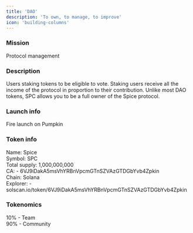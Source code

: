 ```yaml
---
title: 'DAO'
description: 'To own, to manage, to improve'
icon: 'building-columns'
---
```


### Mission

Protocol management

### Description

Users staking tokens to be eligible to vote. Staking users receive all the income of the protocol in proportion to their contribution. Unlike most DAO tokens, SPC allows you to be a full owner of the Spice protocol.

### Launch info

Fire launch on Pumpkin

### Token info

Name: Spice  
Symbol: SPC  
Total supply: 1,000,000,000  
CA: - 6VJ9iDakA5msVhYRBnVpcmGTnSZVAzGTDGbYvb4Zpkin  
Chain: Solana  
Explorer: - solscan.io/token/6VJ9iDakA5msVhYRBnVpcmGTnSZVAzGTDGbYvb4Zpkin  

### Tokenomics

10% - Team  
90% - Community